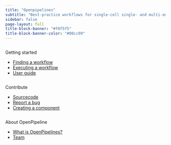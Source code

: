 ```yaml
---
title: "Openpipelines"
subtitle: "Best-practice workflows for single-cell single- and multi-omics data"
sidebar: false
page-layout: full
title-block-banner: "#f0f5f5"
title-block-banner-color: "#00cc99"
---
```


::: {layout-nrow=1}

:::{.column}
Getting started

 - [Finding a workflow](./components)
 - [Executing a workflow](./guide/running_pipelines.qmd)
 - [User guide](./guide/)
:::

:::{.column}
Contribute

- [Sourcecode](https://github.com/openpipelines-bio/openpipeline)
- [Report a bug](https://github.com/openpipelines-bio/openpipeline/issues/new)
- [Creating a component]()
:::

:::{.column}
About OpenPipeline

- [What is OpenPipelines?](./about/openpipelines.qmd)
- [Team](./about/authors.qmd)
:::
:::
